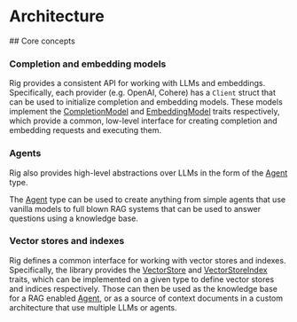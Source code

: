 
# Architecture

<FileTree>
    <FileTree.Folder name="rig-core" defaultOpen>
        <FileTree.Folder name="loaders" defaultOpen>
            <FileTree.File name="file.rs" />
            <FileTree.File name="pdf.rs" />
            <FileTree.File name="...(other loaders)" />
        </FileTree.Folder>
        <FileTree.Folder name="providers" defaultOpen>
            <FileTree.Folder name="openai" defaultOpen>
                <FileTree.File name="mod.rs" />
                <FileTree.File name="client.rs" />
                <FileTree.File name="completion.rs" />
            </FileTree.Folder>
            <FileTree.Folder name="... (other providers)" />
        </FileTree.Folder>
        <FileTree.Folder name="vector_store">
            <FileTree.File name="in_memory_store.rs" />
        </FileTree.Folder>
    </FileTree.Folder>
    <FileTree.Folder name="rig-mongodb" defaultOpen>
        <FileTree.File name="lib.rs" />
    </FileTree.Folder>
    <FileTree.Folder name="rig-neo4j">
        <FileTree.File name="mod.rs" />
    </FileTree.Folder>
    <FileTree.Folder name="..." />
</FileTree>
## Core concepts

### Completion and embedding models

Rig provides a consistent API for working with LLMs and embeddings. Specifically,
each provider (e.g. OpenAI, Cohere) has a `Client` struct that can be used to initialize completion
and embedding models. These models implement the [CompletionModel](crate::completion::CompletionModel)
and [EmbeddingModel](crate::embeddings::EmbeddingModel) traits respectively, which provide a common,
low-level interface for creating completion and embedding requests and executing them.

### Agents

Rig also provides high-level abstractions over LLMs in the form of the [Agent](crate::agent::Agent) type.

The [Agent](crate::agent::Agent) type can be used to create anything from simple agents that use vanilla models to full blown
RAG systems that can be used to answer questions using a knowledge base.

### Vector stores and indexes

Rig defines a common interface for working with vector stores and indexes. Specifically, the library
provides the [VectorStore](crate::vector_store::VectorStore) and [VectorStoreIndex](crate::vector_store::VectorStoreIndex)
traits, which can be implemented on a given type to define vector stores and indices respectively.
Those can then be used as the knowledge base for a RAG enabled [Agent](crate::agent::Agent), or
as a source of context documents in a custom architecture that use multiple LLMs or agents.